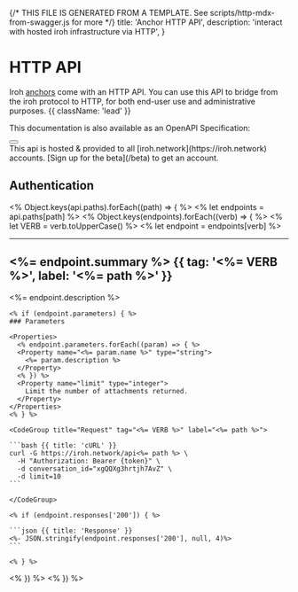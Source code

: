 {/* THIS FILE IS GENERATED FROM A TEMPLATE. See scripts/http-mdx-from-swagger.js for more */}
  title: 'Anchor HTTP API',
  description:
    'interact with hosted iroh infrastructure via HTTP',
}

# HTTP API

Iroh [anchors](/docs/anchors) come with an HTTP API. You can use this API to bridge from the iroh protocol to HTTP, for both end-user use and administrative purposes. {{ className: 'lead' }}

This documentation is also available as an OpenAPI Specification:

<div className="not-prose mb-16 mt-6 flex gap-3">
  <Button href="/docs/anchor-http-api/openapi.yaml" arrow="right" children="OpenAPI Spec File" />
</div>

<Note>
This api is hosted & provided to all [iroh.network](https://iroh.network) accounts.
[Sign up for the beta](/beta) to get an account.
</Note>


## Authentication


<% Object.keys(api.paths).forEach((path) => { %>
  <% let endpoints = api.paths[path] %>
  <% Object.keys(endpoints).forEach((verb) => { %>
    <% let VERB = verb.toUpperCase() %>
    <% let endpoint = endpoints[verb] %>

---

## <%= endpoint.summary %> {{ tag: '<%= VERB %>', label: '<%= path %>' }}

<Row>
  <Col>
    <%= endpoint.description %>

    <% if (endpoint.parameters) { %>
    ### Parameters

    <Properties>
      <% endpoint.parameters.forEach((param) => { %>
      <Property name="<%= param.name %>" type="string">
        <%= param.description %>
      </Property>
      <% }) %>
      <Property name="limit" type="integer">
        Limit the number of attachments returned.
      </Property>
    </Properties>
    <% } %>

  </Col>
  <Col sticky>

    <CodeGroup title="Request" tag="<%= VERB %>" label="<%= path %>">

    ```bash {{ title: 'cURL' }}
    curl -G https://iroh.network/api<%= path %> \
      -H "Authorization: Bearer {token}" \
      -d conversation_id="xgQQXg3hrtjh7AvZ" \
      -d limit=10
    ```

    </CodeGroup>

    <% if (endpoint.responses['200']) { %>

    ```json {{ title: 'Response' }}
    <%- JSON.stringify(endpoint.responses['200'], null, 4)%>
    ```

    <% } %>

  </Col>
</Row>

  <% }) %> 
<% }) %>